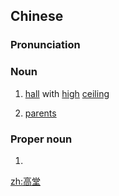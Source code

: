 ==Chinese==
{{zh-forms}}

===Pronunciation===
{{zh-pron
|m=gāotáng
|c=gou1 tong4
|cat=n,pn
}}

===Noun===
{{zh-noun}}

# [[hall]] with [[high]] [[ceiling]]
# {{lb|zh|literary|honorific}} [[parents]]

===Proper noun===
{{zh-proper noun}}

# {{surname|lang=zh}}

[[zh:高堂]]
